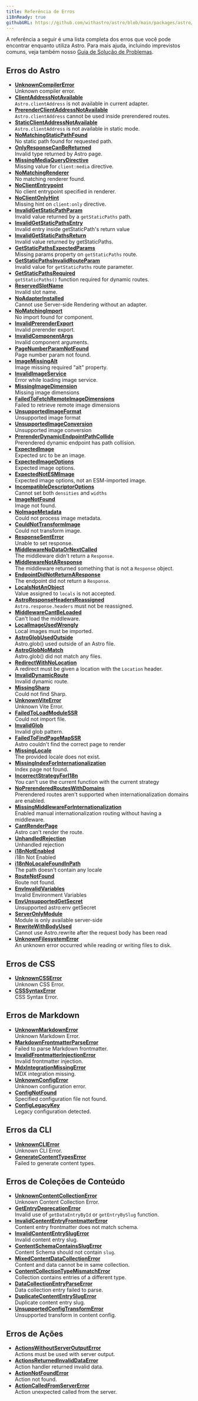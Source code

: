 ```yaml
---
title: Referência de Erros
i18nReady: true
githubURL: https://github.com/withastro/astro/blob/main/packages/astro/src/core/errors/errors-data.ts
---
```


A referência a seguir é uma lista completa dos erros que você pode encontrar enquanto utiliza Astro. Para mais ajuda, incluindo imprevistos comuns, veja também nosso [Guia de Solução de Problemas](/pt-br/guides/troubleshooting/).

## Erros do Astro

- [**UnknownCompilerError**](/pt-br/reference/errors/unknown-compiler-error/)<br/>Unknown compiler error.
- [**ClientAddressNotAvailable**](/pt-br/reference/errors/client-address-not-available/)<br/>`Astro.clientAddress` is not available in current adapter.
- [**PrerenderClientAddressNotAvailable**](/pt-br/reference/errors/prerender-client-address-not-available/)<br/>`Astro.clientAddress` cannot be used inside prerendered routes.
- [**StaticClientAddressNotAvailable**](/pt-br/reference/errors/static-client-address-not-available/)<br/>`Astro.clientAddress` is not available in static mode.
- [**NoMatchingStaticPathFound**](/pt-br/reference/errors/no-matching-static-path-found/)<br/>No static path found for requested path.
- [**OnlyResponseCanBeReturned**](/pt-br/reference/errors/only-response-can-be-returned/)<br/>Invalid type returned by Astro page.
- [**MissingMediaQueryDirective**](/pt-br/reference/errors/missing-media-query-directive/)<br/>Missing value for `client:media` directive.
- [**NoMatchingRenderer**](/pt-br/reference/errors/no-matching-renderer/)<br/>No matching renderer found.
- [**NoClientEntrypoint**](/pt-br/reference/errors/no-client-entrypoint/)<br/>No client entrypoint specified in renderer.
- [**NoClientOnlyHint**](/pt-br/reference/errors/no-client-only-hint/)<br/>Missing hint on `client:only` directive.
- [**InvalidGetStaticPathParam**](/pt-br/reference/errors/invalid-get-static-path-param/)<br/>Invalid value returned by a `getStaticPaths` path.
- [**InvalidGetStaticPathsEntry**](/pt-br/reference/errors/invalid-get-static-paths-entry/)<br/>Invalid entry inside getStaticPath's return value
- [**InvalidGetStaticPathsReturn**](/pt-br/reference/errors/invalid-get-static-paths-return/)<br/>Invalid value returned by getStaticPaths.
- [**GetStaticPathsExpectedParams**](/pt-br/reference/errors/get-static-paths-expected-params/)<br/>Missing params property on `getStaticPaths` route.
- [**GetStaticPathsInvalidRouteParam**](/pt-br/reference/errors/get-static-paths-invalid-route-param/)<br/>Invalid value for `getStaticPaths` route parameter.
- [**GetStaticPathsRequired**](/pt-br/reference/errors/get-static-paths-required/)<br/>`getStaticPaths()` function required for dynamic routes.
- [**ReservedSlotName**](/pt-br/reference/errors/reserved-slot-name/)<br/>Invalid slot name.
- [**NoAdapterInstalled**](/pt-br/reference/errors/no-adapter-installed/)<br/>Cannot use Server-side Rendering without an adapter.
- [**NoMatchingImport**](/pt-br/reference/errors/no-matching-import/)<br/>No import found for component.
- [**InvalidPrerenderExport**](/pt-br/reference/errors/invalid-prerender-export/)<br/>Invalid prerender export.
- [**InvalidComponentArgs**](/pt-br/reference/errors/invalid-component-args/)<br/>Invalid component arguments.
- [**PageNumberParamNotFound**](/pt-br/reference/errors/page-number-param-not-found/)<br/>Page number param not found.
- [**ImageMissingAlt**](/pt-br/reference/errors/image-missing-alt/)<br/>Image missing required "alt" property.
- [**InvalidImageService**](/pt-br/reference/errors/invalid-image-service/)<br/>Error while loading image service.
- [**MissingImageDimension**](/pt-br/reference/errors/missing-image-dimension/)<br/>Missing image dimensions
- [**FailedToFetchRemoteImageDimensions**](/pt-br/reference/errors/failed-to-fetch-remote-image-dimensions/)<br/>Failed to retrieve remote image dimensions
- [**UnsupportedImageFormat**](/pt-br/reference/errors/unsupported-image-format/)<br/>Unsupported image format
- [**UnsupportedImageConversion**](/pt-br/reference/errors/unsupported-image-conversion/)<br/>Unsupported image conversion
- [**PrerenderDynamicEndpointPathCollide**](/pt-br/reference/errors/prerender-dynamic-endpoint-path-collide/)<br/>Prerendered dynamic endpoint has path collision.
- [**ExpectedImage**](/pt-br/reference/errors/expected-image/)<br/>Expected src to be an image.
- [**ExpectedImageOptions**](/pt-br/reference/errors/expected-image-options/)<br/>Expected image options.
- [**ExpectedNotESMImage**](/pt-br/reference/errors/expected-not-esmimage/)<br/>Expected image options, not an ESM-imported image.
- [**IncompatibleDescriptorOptions**](/pt-br/reference/errors/incompatible-descriptor-options/)<br/>Cannot set both `densities` and `widths`
- [**ImageNotFound**](/pt-br/reference/errors/image-not-found/)<br/>Image not found.
- [**NoImageMetadata**](/pt-br/reference/errors/no-image-metadata/)<br/>Could not process image metadata.
- [**CouldNotTransformImage**](/pt-br/reference/errors/could-not-transform-image/)<br/>Could not transform image.
- [**ResponseSentError**](/pt-br/reference/errors/response-sent-error/)<br/>Unable to set response.
- [**MiddlewareNoDataOrNextCalled**](/pt-br/reference/errors/middleware-no-data-or-next-called/)<br/>The middleware didn't return a `Response`.
- [**MiddlewareNotAResponse**](/pt-br/reference/errors/middleware-not-aresponse/)<br/>The middleware returned something that is not a `Response` object.
- [**EndpointDidNotReturnAResponse**](/pt-br/reference/errors/endpoint-did-not-return-aresponse/)<br/>The endpoint did not return a `Response`.
- [**LocalsNotAnObject**](/pt-br/reference/errors/locals-not-an-object/)<br/>Value assigned to `locals` is not accepted.
- [**AstroResponseHeadersReassigned**](/pt-br/reference/errors/astro-response-headers-reassigned/)<br/>`Astro.response.headers` must not be reassigned.
- [**MiddlewareCantBeLoaded**](/pt-br/reference/errors/middleware-cant-be-loaded/)<br/>Can't load the middleware.
- [**LocalImageUsedWrongly**](/pt-br/reference/errors/local-image-used-wrongly/)<br/>Local images must be imported.
- [**AstroGlobUsedOutside**](/pt-br/reference/errors/astro-glob-used-outside/)<br/>Astro.glob() used outside of an Astro file.
- [**AstroGlobNoMatch**](/pt-br/reference/errors/astro-glob-no-match/)<br/>Astro.glob() did not match any files.
- [**RedirectWithNoLocation**](/pt-br/reference/errors/redirect-with-no-location/)<br/>A redirect must be given a location with the `Location` header.
- [**InvalidDynamicRoute**](/pt-br/reference/errors/invalid-dynamic-route/)<br/>Invalid dynamic route.
- [**MissingSharp**](/pt-br/reference/errors/missing-sharp/)<br/>Could not find Sharp.
- [**UnknownViteError**](/pt-br/reference/errors/unknown-vite-error/)<br/>Unknown Vite Error.
- [**FailedToLoadModuleSSR**](/pt-br/reference/errors/failed-to-load-module-ssr/)<br/>Could not import file.
- [**InvalidGlob**](/pt-br/reference/errors/invalid-glob/)<br/>Invalid glob pattern.
- [**FailedToFindPageMapSSR**](/pt-br/reference/errors/failed-to-find-page-map-ssr/)<br/>Astro couldn't find the correct page to render
- [**MissingLocale**](/pt-br/reference/errors/missing-locale/)<br/>The provided locale does not exist.
- [**MissingIndexForInternationalization**](/pt-br/reference/errors/missing-index-for-internationalization/)<br/>Index page not found.
- [**IncorrectStrategyForI18n**](/pt-br/reference/errors/incorrect-strategy-for-i18n/)<br/>You can't use the current function with the current strategy
- [**NoPrerenderedRoutesWithDomains**](/pt-br/reference/errors/no-prerendered-routes-with-domains/)<br/>Prerendered routes aren't supported when internationalization domains are enabled.
- [**MissingMiddlewareForInternationalization**](/pt-br/reference/errors/missing-middleware-for-internationalization/)<br/>Enabled manual internationalization routing without having a middleware.
- [**CantRenderPage**](/pt-br/reference/errors/cant-render-page/)<br/>Astro can't render the route.
- [**UnhandledRejection**](/pt-br/reference/errors/unhandled-rejection/)<br/>Unhandled rejection
- [**i18nNotEnabled**](/pt-br/reference/errors/i18n-not-enabled/)<br/>i18n Not Enabled
- [**i18nNoLocaleFoundInPath**](/pt-br/reference/errors/i18n-no-locale-found-in-path/)<br/>The path doesn't contain any locale
- [**RouteNotFound**](/pt-br/reference/errors/route-not-found/)<br/>Route not found.
- [**EnvInvalidVariables**](/pt-br/reference/errors/env-invalid-variables/)<br/>Invalid Environment Variables
- [**EnvUnsupportedGetSecret**](/pt-br/reference/errors/env-unsupported-get-secret/)<br/>Unsupported astro:env getSecret
- [**ServerOnlyModule**](/pt-br/reference/errors/server-only-module/)<br/>Module is only available server-side
- [**RewriteWithBodyUsed**](/pt-br/reference/errors/rewrite-with-body-used/)<br/>Cannot use Astro.rewrite after the request body has been read
- [**UnknownFilesystemError**](/pt-br/reference/errors/unknown-filesystem-error/)<br/>An unknown error occurred while reading or writing files to disk.

## Erros de CSS

- [**UnknownCSSError**](/pt-br/reference/errors/unknown-csserror/)<br/>Unknown CSS Error.
- [**CSSSyntaxError**](/pt-br/reference/errors/csssyntax-error/)<br/>CSS Syntax Error.

## Erros de Markdown

- [**UnknownMarkdownError**](/pt-br/reference/errors/unknown-markdown-error/)<br/>Unknown Markdown Error.
- [**MarkdownFrontmatterParseError**](/pt-br/reference/errors/markdown-frontmatter-parse-error/)<br/>Failed to parse Markdown frontmatter.
- [**InvalidFrontmatterInjectionError**](/pt-br/reference/errors/invalid-frontmatter-injection-error/)<br/>Invalid frontmatter injection.
- [**MdxIntegrationMissingError**](/pt-br/reference/errors/mdx-integration-missing-error/)<br/>MDX integration missing.
- [**UnknownConfigError**](/pt-br/reference/errors/unknown-config-error/)<br/>Unknown configuration error.
- [**ConfigNotFound**](/pt-br/reference/errors/config-not-found/)<br/>Specified configuration file not found.
- [**ConfigLegacyKey**](/pt-br/reference/errors/config-legacy-key/)<br/>Legacy configuration detected.

## Erros da CLI

- [**UnknownCLIError**](/pt-br/reference/errors/unknown-clierror/)<br/>Unknown CLI Error.
- [**GenerateContentTypesError**](/pt-br/reference/errors/generate-content-types-error/)<br/>Failed to generate content types.

## Erros de Coleções de Conteúdo

- [**UnknownContentCollectionError**](/pt-br/reference/errors/unknown-content-collection-error/)<br/>Unknown Content Collection Error.
- [**GetEntryDeprecationError**](/pt-br/reference/errors/get-entry-deprecation-error/)<br/>Invalid use of `getDataEntryById` or `getEntryBySlug` function.
- [**InvalidContentEntryFrontmatterError**](/pt-br/reference/errors/invalid-content-entry-frontmatter-error/)<br/>Content entry frontmatter does not match schema.
- [**InvalidContentEntrySlugError**](/pt-br/reference/errors/invalid-content-entry-slug-error/)<br/>Invalid content entry slug.
- [**ContentSchemaContainsSlugError**](/pt-br/reference/errors/content-schema-contains-slug-error/)<br/>Content Schema should not contain `slug`.
- [**MixedContentDataCollectionError**](/pt-br/reference/errors/mixed-content-data-collection-error/)<br/>Content and data cannot be in same collection.
- [**ContentCollectionTypeMismatchError**](/pt-br/reference/errors/content-collection-type-mismatch-error/)<br/>Collection contains entries of a different type.
- [**DataCollectionEntryParseError**](/pt-br/reference/errors/data-collection-entry-parse-error/)<br/>Data collection entry failed to parse.
- [**DuplicateContentEntrySlugError**](/pt-br/reference/errors/duplicate-content-entry-slug-error/)<br/>Duplicate content entry slug.
- [**UnsupportedConfigTransformError**](/pt-br/reference/errors/unsupported-config-transform-error/)<br/>Unsupported transform in content config.

## Erros de Ações

- [**ActionsWithoutServerOutputError**](/pt-br/reference/errors/actions-without-server-output-error/)<br/>Actions must be used with server output.
- [**ActionsReturnedInvalidDataError**](/pt-br/reference/errors/actions-returned-invalid-data-error/)<br/>Action handler returned invalid data.
- [**ActionNotFoundError**](/pt-br/reference/errors/action-not-found-error/)<br/>Action not found.
- [**ActionCalledFromServerError**](/pt-br/reference/errors/action-called-from-server-error/)<br/>Action unexpected called from the server.

